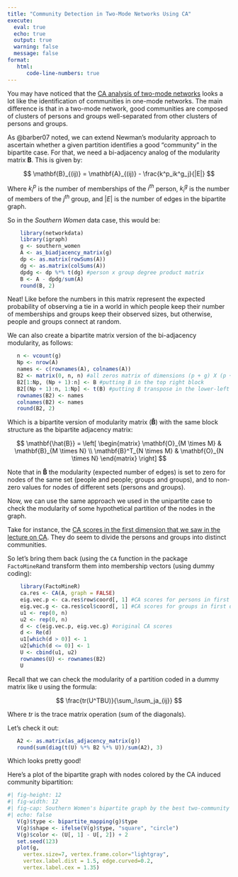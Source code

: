 ```yaml
---
title: "Community Detection in Two-Mode Networks Using CA"
execute: 
  eval: true
  echo: true
  output: true
  warning: false
  message: false
format: 
   html:
      code-line-numbers: true
---
```


You may have noticed that the [CA analysis of two-mode networks](tm-ca.qmd) looks a lot like the identification of communities in one-mode networks. The main difference is that in a two-mode network, good communities are composed of clusters of persons and groups well-separated from other clusters of persons and groups. 

As @barber07 noted, we can extend Newman's modularity approach to ascertain whether a given partition identifies a good "community" in the bipartite case. For that, we need a bi-adjacency analog of the modularity matrix $\mathbf{B}$. This is given by:

$$
\mathbf{B}_{(ij)} = \mathbf{A}_{(ij)} - \frac{k^p_ik^g_j}{|E|}
$$

Where $k^p_i$ is the number of memberships of the $i^{th}$ person, $k^g_i$ is the number of members of the $j^{th}$ group, and $|E|$ is the number of edges in the bipartite graph.

So in the *Southern Women* data case, this would be:

```r
    library(networkdata)
    library(igraph)
    g <- southern_women
    A <- as_biadjacency_matrix(g)
    dp <- as.matrix(rowSums(A))
    dg <- as.matrix(colSums(A))
    dpdg <- dp %*% t(dg) #person x group degree product matrix
    B <- A - dpdg/sum(A)
    round(B, 2)
```

Neat! Like before the numbers in this matrix represent the expected probability of observing a tie in a world in which people keep their number of memberships and groups keep their observed sizes, but otherwise, people and groups connect at random. 

We can also create a bipartite matrix version of the bi-adjacency modularity, as follows:

```r
   n <- vcount(g)
   Np <- nrow(A)
   names <- c(rownames(A), colnames(A))
   B2 <- matrix(0, n, n) #all zeros matrix of dimensions (p + g) X (p + g)
   B2[1:Np, (Np + 1):n] <- B #putting B in the top right block
   B2[(Np + 1):n, 1:Np] <- t(B) #putting B transpose in the lower-left block
   rownames(B2) <- names
   colnames(B2) <- names
   round(B2, 2)
```

Which is a bipartite version of modularity matrix ($\mathbf{\hat{B}}$) with the same block structure as the bipartite adjacency matrix:

$$
\mathbf{\hat{B}} = \left[
\begin{matrix}
\mathbf{O}_{M \times M} & \mathbf{B}_{M \times N} \\
\mathbf{B}^T_{N \times M} & \mathbf{O}_{N \times N}
\end{matrix}
\right]
$$

Note that in $\mathbf{\hat{B}}$ the modularity (expected number of edges) is set to zero for nodes of the same set (people and people; groups and groups), and to non-zero values for nodes of different sets (persons and groups).

Now, we can use the same approach we used in the unipartite case to check the modularity of some hypothetical partition of the nodes in the graph. 

Take for instance, the [CA scores in the first dimension that we saw in the lecture on CA](tm-ca.qmd). They do seem to divide the persons and groups into distinct communities. 

So let's bring them back (using the `CA` function in the package `FactoMineR`and transform them into membership vectors (using dummy coding):


```r
    library(FactoMineR)
    ca.res <- CA(A, graph = FALSE)
    eig.vec.p <- ca.res$row$coord[, 1] #CA scores for persons in first dim.
    eig.vec.g <- ca.res$col$coord[, 1] #CA scores for groups in first dim
    u1 <- rep(0, n)
    u2 <- rep(0, n)
    d <- c(eig.vec.p, eig.vec.g) #original CA scores
    d <- Re(d)
    u1[which(d > 0)] <- 1
    u2[which(d <= 0)] <- 1
    U <- cbind(u1, u2)
    rownames(U) <- rownames(B2)
    U
```

Recall that we can check the modularity of a partition coded in a dummy matrix like `U` using the formula:

$$
\frac{tr(U^TBU)}{\sum_i\sum_ja_{ij}}
$$

Where $tr$ is the trace matrix operation (sum of the diagonals).

Let's check it out:

```r
   A2 <- as.matrix(as_adjacency_matrix(g))
   round(sum(diag(t(U) %*% B2 %*% U))/sum(A2), 3)
```

Which looks pretty good!

Here's a plot of the bipartite graph with nodes colored by the CA induced community bipartition:

```r
#| fig-height: 12
#| fig-width: 12
#| fig-cap: Southern Women's bipartite graph by the best two-community partition according to CA. 
#| echo: false
   V(g)$type <- bipartite_mapping(g)$type
   V(g)$shape <- ifelse(V(g)$type, "square", "circle")
   V(g)$color <- (U[, 1] - U[, 2]) + 2
   set.seed(123)
   plot(g, 
     vertex.size=7, vertex.frame.color="lightgray", 
     vertex.label.dist = 1.5, edge.curved=0.2, 
     vertex.label.cex = 1.35)
```
